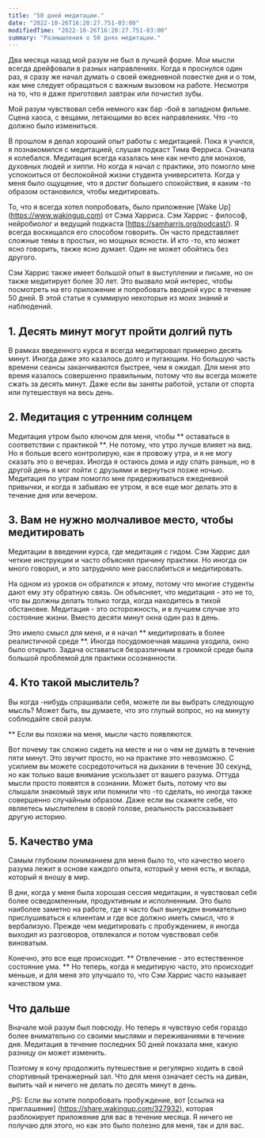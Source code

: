 ```yaml
---
title: "50 дней медитации."
date: "2022-10-26T16:20:27.751-03:00"
modifiedTime: "2022-10-26T16:20:27.751-03:00"
summary: "Размышления о 50 днях медитации."
---
```


Два месяца назад мой разум не был в лучшей форме. Мои мысли всегда дрейфовали в разных направлениях. Когда я проснулся один раз, я сразу же начал думать о своей ежедневной повестке дня и о том, как мне следует обращаться с важным вызовом на работе. Несмотря на то, что я даже приготовил завтрак или почистил зубы.

Мой разум чувствовал себя немного как бар -бой в западном фильме. Сцена хаоса, с вещами, летающими во всех направлениях. Что -то должно было измениться.

В прошлом я делал хороший опыт работы с медитацией. Пока я учился, я познакомился с медитацией, слушая подкаст Тима Ферриса. Сначала я колебался. Медитация всегда казалась мне как нечто для монахов, духовных людей и хиппи. Но когда я начал с практики, это помогло мне успокоиться от беспокойной жизни студента университета. Когда у меня было ощущение, что я достиг большего спокойствия, я каким -то образом остановился, чтобы медитировать.

То, что я всегда хотел попробовать, было приложение [Wake Up] (https://www.wakingup.com) от Сэма Харриса. Сэм Харрис - философ, нейробиолог и ведущий подкаста [https://samharris.org/podcast/). Я всегда восхищался его способом говорить. Он часто представляет сложные темы в простых, но мощных ясности. И кто -то, кто может ясно говорить, также ясно думает. Один не может обойтись без другого.

Сэм Харрис также имеет большой опыт в выступлении и письме, но он также медитирует более 30 лет. Это вызвало мой интерес, чтобы посмотреть на его приложение и попробовать вводной курс в течение 50 дней. В этой статье я суммирую некоторые из моих знаний и наблюдений.

## 1. Десять минут могут пройти долгий путь

В рамках введенного курса я всегда медитировал примерно десять минут. Иногда даже это казалось долго и пугающим. Но большую часть времени сеансы заканчиваются быстрее, чем я ожидал.
Для меня это время казалось совершенно правильным, потому что вы всегда можете сжать за десять минут. Даже если вы заняты работой, устали от спорта или путешествуя на весь день.
## 2. Медитация с утренним солнцем

Медитация утром было ключом для меня, чтобы ** оставаться в соответствии с практикой **. Не потому, что утро лучше влияет на вид. Но я больше всего контролирую, как я провожу утра, и я не могу сказать это о вечерах. Иногда я остаюсь дома и иду спать раньше, но в другой день я мог пойти с друзьями и вернуться позже ночью. Медитация по утрам помогло мне придерживаться ежедневной привычки, и когда я забываю ее утром, я все еще мог делать это в течение дня или вечером.

## 3. Вам не нужно молчаливое место, чтобы медитировать

Медитации в введении курса, где медитация с гидом. Сэм Харрис дал четкие инструкции и часто объяснял причину практики. Но иногда он много говорил, и это затрудняло мне расслабиться и медитировать.

На одном из уроков он обратился к этому, потому что многие студенты дают ему эту обратную связь. Он объясняет, что медитация - это не то, что вы должны делать только тогда, когда находитесь в тихой обстановке. Медитация - это осторожность, и в лучшем случае это состояние жизни. Вместо десяти минут окна один раз в день.

Это имело смысл для меня, и я начал ** медитировать в более реалистичной среде **. Иногда посудомоечная машина уходила, окно было открыто. Задача оставаться безразличным в громкой среде была большой проблемой для практики осознанности.

## 4. Кто такой мыслитель?

Вы когда -нибудь спрашивали себя, можете ли вы выбрать следующую мысль? Может быть, вы думаете, что это глупый вопрос, но на минуту соблюдайте свой разум.

** Если вы похожи на меня, мысли часто появляются.

Вот почему так сложно сидеть на месте и ни о чем не думать в течение пяти минут. Это звучит просто, но на практике это невозможно. С усилием вы можете сосредоточиться на дыхании в течение 30 секунд, но как только ваше внимание ускользает от вашего разума.
Оттуда мысли просто появятся в сознании. Может быть, потому что вы слышали знакомый звук или помнили что -то сделать, но иногда также совершенно случайным образом. Даже если вы скажете себе, что являетесь мыслителем в своей голове, реальность рассказывает другую историю.

## 5. Качество ума

Самым глубоким пониманием для меня было то, что качество моего разума лежит в основе каждого опыта, который у меня есть, и вклада, который я вношу в мир.

В дни, когда у меня была хорошая сессия медитации, я чувствовал себя более осведомленным, продуктивным и исполненным. Это было наиболее заметно на работе, где я часто был вынужден внимательно прислушиваться к клиентам и где все должно иметь смысл, что я вербализую. Прежде чем медитировать с пробуждением, я иногда выходил из разговоров, отвлекался и потом чувствовал себя виноватым.

Конечно, это все еще происходит. ** Отвлечение - это естественное состояние ума. ** Но теперь, когда я медитирую часто, это происходит меньше, и для меня это улучшало то, что Сэм Харрис часто называет качеством ума.

## Что дальше

Вначале мой разум был повсюду. Но теперь я чувствую себя гораздо более внимательно со своими мыслями и переживаниями в течение дня. Медитация в течение последних 50 дней показала мне, какую разницу он может изменить.

Поэтому я хочу продолжить путешествие и регулярно ходить в свой спортивный тренажерный зал. Что для меня означает сесть на диван, выпить чай и ничего не делать по десять минут в день.

_PS: Если вы хотите попробовать пробуждение, вот [ссылка на приглашение] (https://share.wakingup.com/327932), которая разблокирует приложение для вас в течение месяца. Я ничего не получаю для этого, но как это было полезно для меня, так и для вас.